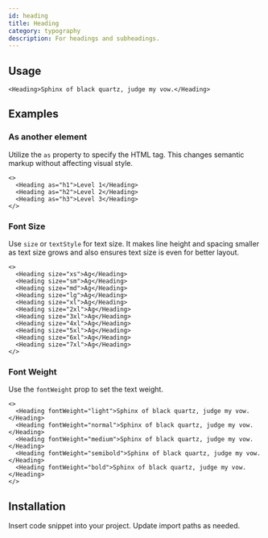```yaml
---
id: heading
title: Heading
category: typography
description: For headings and subheadings.
---
```



## Usage

```tsx live
<Heading>Sphinx of black quartz, judge my vow.</Heading>
```

## Examples

### As another element

Utilize the `as` property to specify the HTML tag. This changes semantic markup without affecting visual style.

```tsx live
<>
  <Heading as="h1">Level 1</Heading>
  <Heading as="h2">Level 2</Heading>
  <Heading as="h3">Level 3</Heading>
</>
```

### Font Size

Use `size` or `textStyle` for text size. It makes line height and spacing smaller as text size grows and also ensures
text size is even for better layout.

```tsx live
<>
  <Heading size="xs">Ag</Heading>
  <Heading size="sm">Ag</Heading>
  <Heading size="md">Ag</Heading>
  <Heading size="lg">Ag</Heading>
  <Heading size="xl">Ag</Heading>
  <Heading size="2xl">Ag</Heading>
  <Heading size="3xl">Ag</Heading>
  <Heading size="4xl">Ag</Heading>
  <Heading size="5xl">Ag</Heading>
  <Heading size="6xl">Ag</Heading>
  <Heading size="7xl">Ag</Heading>
</>
```

### Font Weight

Use the `fontWeight` prop to set the text weight.

```tsx live
<>
  <Heading fontWeight="light">Sphinx of black quartz, judge my vow.</Heading>
  <Heading fontWeight="normal">Sphinx of black quartz, judge my vow.</Heading>
  <Heading fontWeight="medium">Sphinx of black quartz, judge my vow.</Heading>
  <Heading fontWeight="semibold">Sphinx of black quartz, judge my vow.</Heading>
  <Heading fontWeight="bold">Sphinx of black quartz, judge my vow.</Heading>
</>
```

## Installation

Insert code snippet into your project. Update import paths as needed.

<Snippet />

